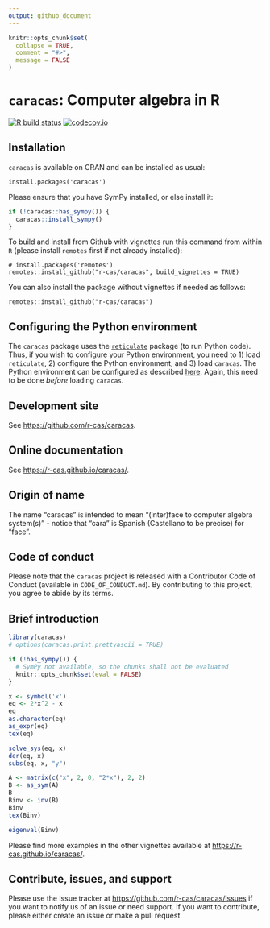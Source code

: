 ```yaml
---
output: github_document
---
```


<!-- README.md is generated from README.Rmd. Please edit only README.Rmd! -->

```r
knitr::opts_chunk$set(
  collapse = TRUE,
  comment = "#>",
  message = FALSE
)
```

# `caracas`: Computer algebra in R

<!-- badges: start -->
[![R build status](https://github.com/r-cas/caracas/workflows/R-CMD-check/badge.svg)](https://github.com/r-cas/caracas/actions) 
[![codecov.io](https://codecov.io/gh/r-cas/caracas/branch/master/graphs/badge.svg)](https://app.codecov.io/gh/r-cas/caracas?branch=master)
<!-- badges: end -->
  
## Installation

`caracas` is available on CRAN and can be installed as usual:

```
install.packages('caracas')
```

Please ensure that you have SymPy installed, or else install it:

```r
if (!caracas::has_sympy()) {
  caracas::install_sympy() 
}
```

To build and install from Github with vignettes run this command from within `R` (please install `remotes` first if not already installed):

```
# install.packages('remotes')
remotes::install_github("r-cas/caracas", build_vignettes = TRUE)
```

You can also install the package without vignettes if needed as follows:

```
remotes::install_github("r-cas/caracas")
```

## Configuring the Python environment

The `caracas` package uses the [`reticulate`](https://github.com/rstudio/reticulate) package (to run Python code). Thus, if you wish to configure your Python environment, you need to 1) load `reticulate`, 2) configure the Python environment, and 3) load `caracas`. The Python environment can be configured as described [here](https://rstudio.github.io/reticulate/articles/versions.html). Again, this need to be done *before* loading `caracas`.

## Development site

See <https://github.com/r-cas/caracas>.

## Online documentation

See <https://r-cas.github.io/caracas/>.

## Origin of name

The name "caracas" is intended to mean "(inter)face to computer algebra system(s)" - notice that "cara" is Spanish (Castellano to be precise) for "face".

## Code of conduct

Please note that the `caracas` project is released with a Contributor Code of Conduct (available in `CODE_OF_CONDUCT.md`). By contributing to this project, you agree to abide by its terms.

## Brief introduction

```r
library(caracas)
# options(caracas.print.prettyascii = TRUE)
```

```r
if (!has_sympy()) {
  # SymPy not available, so the chunks shall not be evaluated
  knitr::opts_chunk$set(eval = FALSE)
}
```

```r
x <- symbol('x')
eq <- 2*x^2 - x
eq
as.character(eq)
as_expr(eq)
tex(eq)
```

```r
solve_sys(eq, x)
der(eq, x)
subs(eq, x, "y")
```

```r
A <- matrix(c("x", 2, 0, "2*x"), 2, 2)
B <- as_sym(A)
B
Binv <- inv(B)
Binv
tex(Binv)
```

```r
eigenval(Binv)
```

Please find more examples in the other vignettes available at <https://r-cas.github.io/caracas/>.

## Contribute, issues, and support

Please use the issue tracker at <https://github.com/r-cas/caracas/issues> 
if you want to notify us of an issue or need support.
If you want to contribute, please either create an issue or make a pull request.

